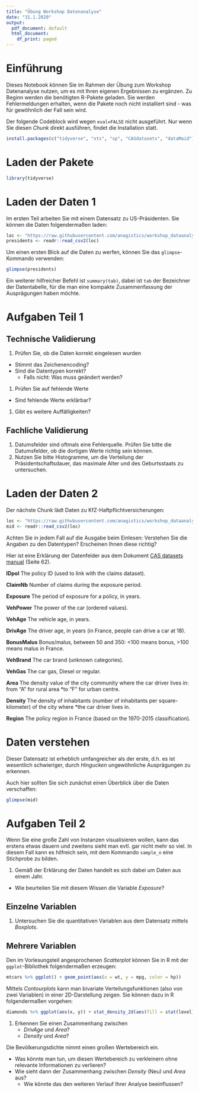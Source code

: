```yaml
---
title: "Übung Workshop Datenanalyse"
date: "31.1.2020"
output:
  pdf_document: default
  html_document:
    df_print: paged
---
```


# Einführung

Dieses Notebook können Sie im Rahmen der Übung zum Workshop Datenanalyse nutzen, um es mit Ihren eigenen Ergebnissen zu ergänzen. Zu Beginn werden die benötigten R-Pakete geladen. Sie werden Fehlermeldungen erhalten, wenn die Pakete noch nicht installiert sind - was für gewöhnlich der Fall sein wird.

Der folgende Codeblock wird wegen `eval=FALSE` nicht ausgeführt. Nur wenn Sie diesen *Chunk* direkt ausführen, findet die Installation statt.

```r
install.packages(c("tidyverse", "xts", "sp", "CASdatasets", "dataMaid"))
```

# Laden der Pakete
```r
library(tidyverse)
```
# Laden der Daten 1
Im ersten Teil arbeiten Sie mit einem Datensatz zu US-Präsidenten.
Sie können die Daten folgendermaßen laden:
```r
loc <- "https://raw.githubusercontent.com/anagistics/workshop_dataanalytics/master/presidents.csv"
presidents <- readr::read_csv2(loc)
```

Um einen ersten Blick auf die Daten zu werfen, können Sie das `glimpse`-Kommando verwenden:
```r
glimpse(presidents)
```

Ein weiterer hilfreicher Befehl ist `summary(tab)`, dabei ist `tab` der Bezeichner der Datentabelle, für die man eine kompakte Zusammenfassung der Ausprägungen haben möchte. 

# Aufgaben Teil 1

## Technische Validierung
1. Prüfen Sie, ob die Daten korrekt eingelesen wurden
  * Stimmt das Zeichenencoding?
  * Sind die Datentypen korrekt?
      * Falls nicht: Was muss geändert werden?
1. Prüfen Sie auf fehlende Werte
  * Sind fehlende Werte erklärbar?
1. Gibt es weitere Auffälligkeiten?

## Fachliche Validierung
1. Datumsfelder sind oftmals eine Fehlerquelle. Prüfen Sie bitte die Datumsfelder, ob die dortigen Werte richtig sein können.
1. Nutzen Sie bitte Histogramme, um die Verteilung der Präsidentschaftsdauer, das maximale Alter und des Geburtsstaats zu untersuchen.


# Laden der Daten 2

Der nächste Chunk lädt Daten zu KfZ-Haftpflichtversicherungen:

```r
loc <- "https://raw.githubusercontent.com/anagistics/workshop_dataanalytics/master/motorinsurance.csv"
mid <- readr::read_csv2(loc)
```

Achten Sie in jedem Fall auf die Ausgabe beim Einlesen: Verstehen Sie die Angaben zu den Datentypen? Erscheinen Ihnen diese richtig?

Hier ist eine Erklärung der Datenfelder aus dem Dokument [CAS datasets manual](http://cas.uqam.ca/pub/R/web/CASdatasets-manual.pdf) (Seite 62).

**IDpol** The policy ID (used to link with the claims dataset).

**ClaimNb** Number of claims during the exposure period.

**Exposure** The period of exposure for a policy, in years.

**VehPower** The power of the car (ordered values).

**VehAge** The vehicle age, in years.

**DrivAge** The driver age, in years (in France, people can drive a car at 18).

**BonusMalus** Bonus/malus, between 50 and 350: <100 means bonus, >100 means malus in France.

**VehBrand** The car brand (unknown categories).

**VehGas** The car gas, Diesel or regular.

**Area** The density value of the city community where the car driver lives in: from "A" for rural area
*to "F" for urban centre.

**Density** The density of inhabitants (number of inhabitants per square-kilometer) of the city where
*the car driver lives in.

**Region** The policy region in France (based on the 1970-2015 classification).

# Daten verstehen

Dieser Datensatz ist erheblich umfangreicher als der erste, d.h. es ist wesentlich schwieriger, durch *Hingucken* ungewöhnliche Ausprägungen zu erkennen.

Auch hier sollten Sie sich zunächst einen Überblick über die Daten verschaffen:
```r
glimpse(mid)
```

# Aufgaben Teil 2

Wenn Sie eine große Zahl von Instanzen visualisieren wollen, kann das erstens etwas dauern und zweitens sieht man evtl. gar nicht mehr so viel. In diesem Fall kann es hilfreich sein, mit dem Kommando `sample_n` eine Stichprobe zu bilden.



1. Gemäß der Erklärung der Daten handelt es sich dabei um Daten aus einem Jahr. 
  * Wie beurteilen Sie mit diesem Wissen die Variable *Exposure*?
  
## Einzelne Variablen
1. Untersuchen Sie die quantitativen Variablen aus dem Datensatz mittels *Boxplots*. 


## Mehrere Variablen

Den im Vorlesungsteil angesprochenen *Scatterplot* können Sie in R mit der `ggplot`-Bibliothek folgendermaßen erzeugen:
```r
mtcars %>% ggplot() + geom_point(aes(x = wt, y = mpg, color = hp))
```

Mittels *Contourplots* kann man bivariate Verteilungsfunktionen (also von zwei Variablen) in einer 2D-Darstellung zeigen. Sie können dazu in R folgendermaßen vorgehen:
```r
diamonds %>% ggplot(aes(x, y)) + stat_density_2d(aes(fill = stat(level)), geom = "polygon")
```

1. Erkennen Sie einen Zusammenhang zwischen 
    * *DrivAge* und *Area*?
    * *Density* und *Area*?
    
Die Bevölkerungsdichte nimmt einen großen Wertebereich ein. 

* Was könnte man tun, um diesen Wertebereich zu verkleinern ohne relevante Informationen zu verlieren?
* Wie sieht dann der Zusammenhang zwischen *Density* (Neu) und *Area* aus?
    * Wie könnte das den weiteren Verlauf Ihrer Analyse beeinflussen?
    
    







